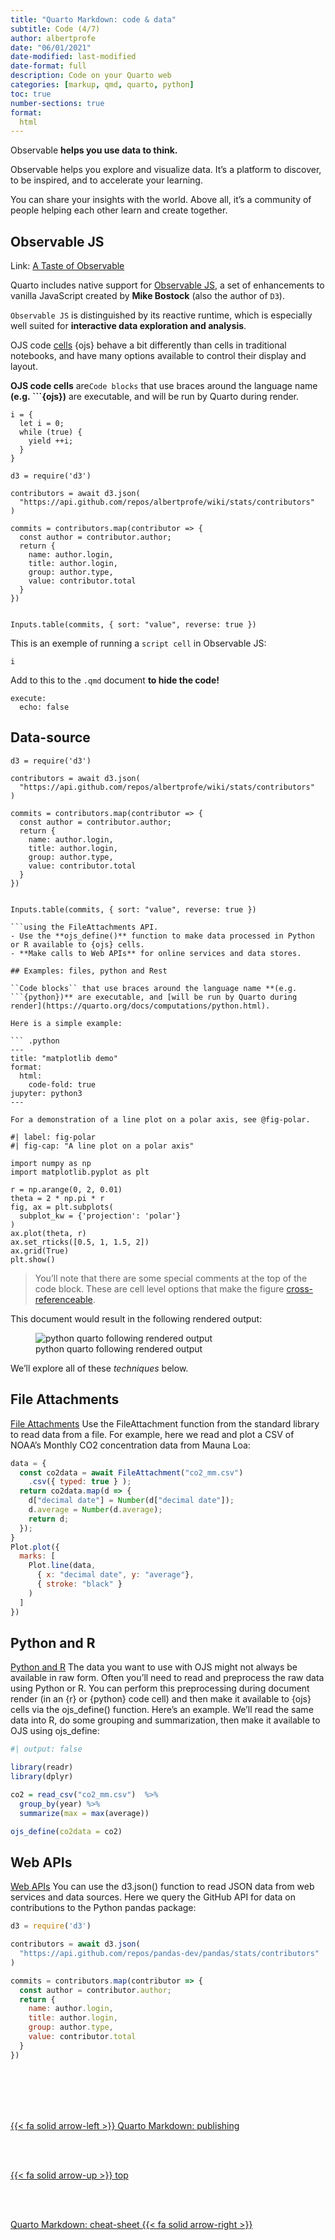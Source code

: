 ```yaml
---
title: "Quarto Markdown: code & data"
subtitle: Code (4/7)
author: albertprofe
date: "06/01/2021"
date-modified: last-modified
date-format: full
description: Code on your Quarto web
categories: [markup, qmd, quarto, python]
toc: true
number-sections: true
format:
  html
---
```


::: {.summary}
Observable **helps you use data to think.**

Observable helps you explore and visualize data. It’s a platform to discover, to be inspired, and to accelerate your learning. 

You can share your insights with the world. Above all, it’s a community of people helping each other learn and create together.
:::

## Observable JS

Link: [A Taste of Observable](https://observablehq.com/@observablehq/a-taste-of-observable?collection=@observablehq/overview){.external}

Quarto includes native support for [Observable JS](https://quarto.org/docs/interactive/ojs/#overview){.external}, a set of enhancements to vanilla JavaScript created by **Mike Bostock** (also the author of ``D3``).

``Observable JS`` is distinguished by its reactive runtime, which is especially well suited for **interactive data exploration and analysis**.

::: {.column-margin}
OJS code [cells](https://quarto.org/docs/interactive/ojs/ojs-cells.html){.external} {ojs} behave a bit differently than cells in traditional notebooks, and have many options available to control their display and layout.
:::

**OJS code cells** are``Code blocks`` that use braces around the language name **(e.g. ```{ojs})** are executable, and will be run by Quarto during render.


```ojs

i = {
  let i = 0;
  while (true) {
    yield ++i;
  }
}

```

```ojs
d3 = require('d3')

contributors = await d3.json(
  "https://api.github.com/repos/albertprofe/wiki/stats/contributors"
)

commits = contributors.map(contributor => {
  const author = contributor.author;
  return {
    name: author.login,
    title: author.login,
    group: author.type,
    value: contributor.total
  }
})


Inputs.table(commits, { sort: "value", reverse: true })

```
This is an exemple of running a ``script cell`` in Observable JS:

```ojs
i 
```


::: {.callout-tip}
Add to this to the ``.qmd`` document **to hide the code!**

```
execute:
  echo: false
```

:::



## Data-source

```ojs
d3 = require('d3')

contributors = await d3.json(
  "https://api.github.com/repos/albertprofe/wiki/stats/contributors"
)

commits = contributors.map(contributor => {
  const author = contributor.author;
  return {
    name: author.login,
    title: author.login,
    group: author.type,
    value: contributor.total
  }
})


Inputs.table(commits, { sort: "value", reverse: true })

```using the FileAttachments API.
- Use the **ojs_define()** function to make data processed in Python or R available to {ojs} cells.
- **Make calls to Web APIs** for online services and data stores.

## Examples: files, python and Rest

``Code blocks`` that use braces around the language name **(e.g. ```{python})** are executable, and [will be run by Quarto during render](https://quarto.org/docs/computations/python.html). 

Here is a simple example:

``` .python
---
title: "matplotlib demo"
format:
  html:
    code-fold: true
jupyter: python3
---

For a demonstration of a line plot on a polar axis, see @fig-polar.

```


``` .python

#| label: fig-polar
#| fig-cap: "A line plot on a polar axis"

import numpy as np
import matplotlib.pyplot as plt

r = np.arange(0, 2, 0.01)
theta = 2 * np.pi * r
fig, ax = plt.subplots(
  subplot_kw = {'projection': 'polar'} 
)
ax.plot(theta, r)
ax.set_rticks([0.5, 1, 1.5, 2])
ax.grid(True)
plt.show()
```

> You’ll note that there are some special comments at the top of the code block. These are cell level options that make the figure [cross-referenceable](https://quarto.org/docs/authoring/cross-references.html).

This document would result in the following rendered output:

![python quarto  following rendered output](/images/markup/quartopython.png)

We’ll explore all of these *techniques* below.

::: {.callout-tip collapse="true" layout-ncol=2 icon=false}

## File Attachments

[File Attachments](https://quarto.org/docs/interactive/ojs/data-sources.html#file-attachments){#MFile-Attachments}
Use the FileAttachment function from the standard library to read data from a file. For example, here we read and plot a CSV of NOAA’s Monthly CO2 concentration data from Mauna Loa:

```js
data = {
  const co2data = await FileAttachment("co2_mm.csv")
    .csv({ typed: true } );
  return co2data.map(d => {
    d["decimal date"] = Number(d["decimal date"]);
    d.average = Number(d.average);
    return d;
  });
}
Plot.plot({
  marks: [
    Plot.line(data,
      { x: "decimal date", y: "average"},
      { stroke: "black" }
    )
  ]
})
```

:::

::: {.callout-tip collapse="true" layout-ncol=2 icon=false}

## Python and R

[Python and R](https://quarto.org/docs/interactive/ojs/data-sources.html#python-and-r){#MPython-and-R}
The data you want to use with OJS might not always be available in raw form. Often you’ll need to read and preprocess the raw data using Python or R. You can perform this preprocessing during document render (in an {r} or {python} code cell) and then make it available to {ojs} cells via the ojs_define() function.
Here’s an example. We’ll read the same data into R, do some grouping and summarization, then make it available to OJS using ojs_define:

```r
#| output: false

library(readr)
library(dplyr)

co2 = read_csv("co2_mm.csv")  %>%
  group_by(year) %>%
  summarize(max = max(average))

ojs_define(co2data = co2)
```
:::

::: {.callout-tip collapse="true" layout-ncol=2 icon=false}

## Web APIs

[Web APIs](https://quarto.org/docs/interactive/ojs/data-sources.html#web-apis){#Web-APIs}
You can use the d3.json() function to read JSON data from web services and data sources. Here we query the GitHub API for data on contributions to the Python pandas package:

```js
d3 = require('d3')

contributors = await d3.json(
  "https://api.github.com/repos/pandas-dev/pandas/stats/contributors"
)

commits = contributors.map(contributor => {
  const author = contributor.author;
  return {
    name: author.login,
    title: author.login,
    group: author.type,
    value: contributor.total
  }
})
```

:::

<!--- navLinks -->
<br><br>
<div class=row>
<br>
<div class='column left previous'>
<br>
[{{< fa solid arrow-left >}} Quarto Markdown: publishing](/markup/markup-quarto-publish.qmd)
<br>
</div>
<br>
<div class='column center'>
<br>
[{{< fa solid arrow-up >}} top](#top)
<br>
</div>
<br>
<div class='column right next'>
<br>
[Quarto Markdown: cheat-sheet  {{< fa solid arrow-right >}}](/markup/markup-quarto-cheatsheet.qmd)
<br>
</div>
<br>
</div>
